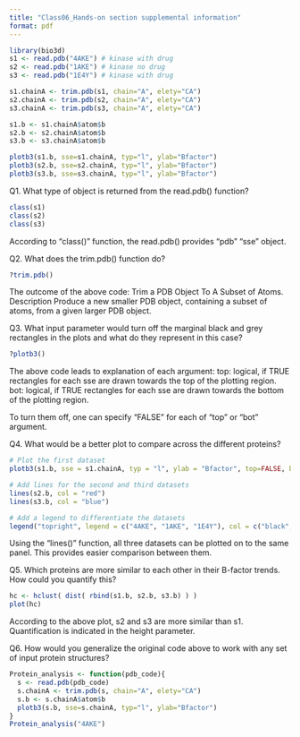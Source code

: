 ```yaml
---
title: "Class06_Hands-on section supplemental information"
format: pdf
---
```


```r

library(bio3d)
s1 <- read.pdb("4AKE") # kinase with drug
s2 <- read.pdb("1AKE") # kinase no drug
s3 <- read.pdb("1E4Y") # kinase with drug
```

```r
s1.chainA <- trim.pdb(s1, chain="A", elety="CA")
s2.chainA <- trim.pdb(s2, chain="A", elety="CA")
s3.chainA <- trim.pdb(s3, chain="A", elety="CA")
```

```r
s1.b <- s1.chainA$atom$b
s2.b <- s2.chainA$atom$b
s3.b <- s3.chainA$atom$b
```

```r
plotb3(s1.b, sse=s1.chainA, typ="l", ylab="Bfactor")
plotb3(s2.b, sse=s2.chainA, typ="l", ylab="Bfactor")
plotb3(s3.b, sse=s3.chainA, typ="l", ylab="Bfactor")
```


Q1. What type of object is returned from the read.pdb() function?
```r
class(s1)
class(s2)
class(s3)
```
According to "class()" function, the read.pdb() provides "pdb" "sse" object.


Q2. What does the trim.pdb() function do?
```r
?trim.pdb()
```
The outcome of the above code:
Trim a PDB Object To A Subset of Atoms. 
Description
Produce a new smaller PDB object, containing a subset of atoms, from a given larger PDB object.


Q3. What input parameter would turn off the marginal black and grey rectangles in the plots and what do they represent in this case?
```r
?plotb3()
```

The above code leads to explanation of each argument:
top: logical, if TRUE rectangles for each sse are drawn towards the top of the plotting region.
bot: logical, if TRUE rectangles for each sse are drawn towards the bottom of the plotting region.

To turn them off, one can specify "FALSE" for each of "top" or "bot" argument. 


Q4. What would be a better plot to compare across the different proteins?
```r
# Plot the first dataset
plotb3(s1.b, sse = s1.chainA, typ = "l", ylab = "Bfactor", top=FALSE, bot=FALSE)

# Add lines for the second and third datasets
lines(s2.b, col = "red")
lines(s3.b, col = "blue")

# Add a legend to differentiate the datasets
legend("topright", legend = c("4AKE", "1AKE", "1E4Y"), col = c("black", "red", "blue"), lty = 1)

```
Using the "lines()" function, all three datasets can be plotted on to the same panel.
This provides easier comparison between them.


Q5. Which proteins are more similar to each other in their B-factor trends. How could you quantify this?
```r
hc <- hclust( dist( rbind(s1.b, s2.b, s3.b) ) )
plot(hc)
```
According to the above plot, s2 and s3 are more similar than s1.
Quantification is indicated in the height parameter.


Q6. How would you generalize the original code above to work with any set of input protein structures?
```r
Protein_analysis <- function(pdb_code){
  s <- read.pdb(pdb_code)
  s.chainA <- trim.pdb(s, chain="A", elety="CA")
  s.b <- s.chainA$atom$b
  plotb3(s.b, sse=s.chainA, typ="l", ylab="Bfactor")
}
Protein_analysis("4AKE")
```
